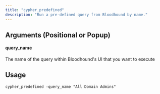 ```yaml
---
title: "cypher_predefined"
description: "Run a pre-defined query from Bloodhound by name."
---
```


## Arguments (Positional or Popup)


#### query_name
The name of the query within Bloodhound's UI that you want to execute


## Usage
```
cypher_predefined -query_name "All Domain Admins"
```